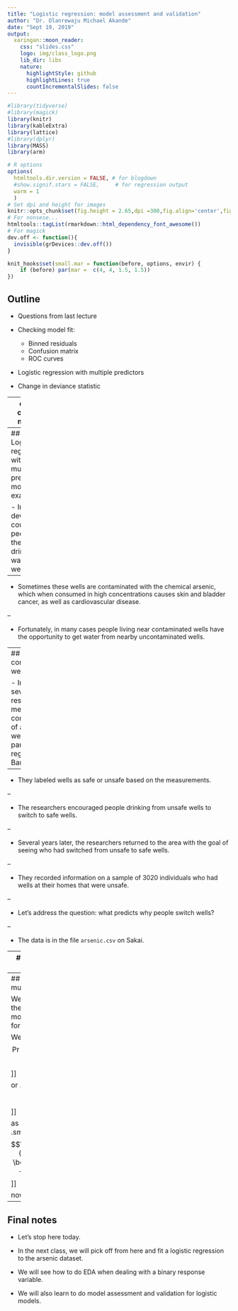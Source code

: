 ```yaml
---
title: "Logistic regression: model assessment and validation"
author: "Dr. Olanrewaju Michael Akande"
date: "Sept 19, 2019"
output:
  xaringan::moon_reader:
    css: "slides.css"
    logo: img/class_logo.png
    lib_dir: libs
    nature:
      highlightStyle: github
      highlightLines: true
      countIncrementalSlides: false
---
```


```r
#library(tidyverse)
#library(magick)
library(knitr)
library(kableExtra)
library(lattice)
#library(dplyr)
library(MASS)
library(arm)
```

```r
# R options
options(
  htmltools.dir.version = FALSE, # for blogdown
  #show.signif.stars = FALSE,     # for regression output
  warm = 1
  )
# Set dpi and height for images
knitr::opts_chunk$set(fig.height = 2.65,dpi =300,fig.align='center',fig.show='hold',size='footnotesize',small.mar=TRUE) 
# For nonsese...
htmltools::tagList(rmarkdown::html_dependency_font_awesome())
# For magick
dev.off <- function(){
  invisible(grDevices::dev.off())
}

knit_hooks$set(small.mar = function(before, options, envir) {
    if (before) par(mar =  c(4, 4, 1.5, 1.5)) 
})
```

<!-- ## Announcements -->

<!-- - Final project outline now online; check the course schedule on the course website -->

<!-- - Modified office hours today -->


## Outline

- Questions from last lecture

- Checking model fit:
  + Binned residuals
  + Confusion matrix
  + ROC curves

- Logistic regression with multiple predictors

- Change in deviance statistic



---
class: center, middle

# Checking model fit



---
## Logistic regression with multiple predictors: motivating example

- In many developing countries, people get their drinking water from wells.

--

- Sometimes these wells are contaminated with the chemical arsenic, which when consumed in high concentrations causes skin and bladder cancer, as well as cardiovascular disease.

--

- Fortunately, in many cases people living near contaminated wells have the opportunity to get water from nearby uncontaminated wells.



---
## The contaminated wells analysis

- In one study, several researchers measured the concentrations of arsenic in wells in a particular region of Bangladesh.

--

- They labeled wells as safe or unsafe based on the measurements.

--

- The researchers encouraged people drinking from unsafe wells to switch to safe wells.

--

- Several years later, the researchers returned to the area with the goal of seeing who had switched from unsafe to safe wells.

--

- They recorded information on a sample of 3020 individuals who had wells at their homes that were unsafe.

--

- Let's address the question: what predicts why people switch wells?

--

- The data is in the file `arsenic.csv` on Sakai.



---
## The contaminated wells analysis

Data description

Variable    | Description
:------------- | :------------
Switch | 1 = if respondent switched to a safe well <br /> 0 = if still using own unsafe well
Arsenic | amount of arsenic in well at respondent's home (100s of micrograms per liter)
Dist | distance in meters to the nearest known safe well
Assoc | 1 = if any members of household are active in community organizations <br /> 0 = otherwise
Educ | years of schooling of the head of household

Treat switch as the response variable and others as potential explanatory variables



---
## Logistic regression with multiple predictors:

We can then formally extend the .hlight[logistic regression model] we had before to allow for multiple predictors.

We still have
.block[
.small[
$$\Pr[y_i = 1 | x_i]  = \pi_i \ \ \textrm{and} \ \ \Pr[y_i = 0 | x_i] = 1-\pi_i,$$
]
]

or
.block[
.small[
$$y_i | x_i \sim \textrm{Bernoulli}(\pi_i)$$
]
]

as before, but with 
.block[
.small[
$$\textrm{log}\left(\dfrac{\pi_i}{1-\pi_i}\right) = \beta_0 + \beta_1 x_{i1} + \beta_2 x_{i2} + \ldots + \beta_p x_{ip}$$
]
]

now in both cases.


---
## Final notes

- Let's stop here today.

- In the next class, we will pick off from here and fit a logistic regression to the arsenic dataset.

- We will see how to do EDA when dealing with a binary response variable.

- We will also learn to do model assessment and validation for logistic models.



<!-- --- -->
<!-- ## The contaminated wells analysis: EDA -->

<!-- ```{r fig.height=3.4} -->
<!-- arsenic <- read.csv("data/arsenic.csv",header=T, -->
<!--                     colClasses=c("numeric","numeric","numeric","factor","numeric")) -->
<!-- head(arsenic) -->
<!-- summary(arsenic[,-1]) -->
<!-- table(arsenic$switch) -->
<!-- ``` -->


<!-- --- -->
<!-- ## The contaminated wells analysis: EDA -->

<!-- .hlight[Binned plots] are also quite informative when visualizing binary responses vs continuous predictors. First *switch* vs *arsenic*. -->

<!-- ```{r fig.height=3.4} -->
<!-- binnedplot(y=arsenic$switch,arsenic$arsenic,xlab="Arsenic",ylim=c(0,1), -->
<!--            ylab ="Switch cases",main="Binned Arsenic and Switch cases",col.int="white", -->
<!--            col.pts=c("red4","navy")) -->
<!-- ``` -->


<!-- --- -->
<!-- ## The contaminated wells analysis: EDA -->

<!-- Now, *switch* vs *dist*. -->

<!-- ```{r fig.height=3.3} -->
<!-- binnedplot(y=arsenic$switch,arsenic$dist,xlab="Distance",ylim=c(0,1), -->
<!--            ylab ="Switch cases",main="Binned Distance and Switch cases",col.int="white", -->
<!--            col.pts=c("red4","navy")) -->
<!-- ``` -->



<!-- --- -->
<!-- ## The contaminated wells analysis: EDA -->

<!-- Next, *switch* vs *educ*. -->

<!-- ```{r fig.height=3.3} -->
<!-- binnedplot(y=arsenic$switch,arsenic$educ,xlab="Education",ylim=c(0,1), -->
<!--            ylab ="Switch cases",main="Binned Education and Switch cases",col.int="white", -->
<!--            col.pts=c("red4","navy")) -->
<!-- ``` -->






<!-- --- -->
<!-- ## The contaminated wells analysis: EDA -->

<!-- ```{r fig.height=3,echo=F} -->
<!-- #boxplot(arsenic~switch,data=arsenic, xlab = "Switch", ylab = "Arsenic",col=c("red4","navy")) -->
<!-- par(mfrow=c(1,3),oma=c(0,0,0,0)) -->
<!-- boxplot(arsenic~switch,data=arsenic, ylab="Distance to nearest known safe well",pch = 25, -->
<!--         xlab="Switched to safe well?",col=c("yellow2","springgreen2"),xaxt='n', -->
<!--         pars = list(boxwex = 0.5, staplewex = 0.7, outwex = 0.5),cex = 0.85,main ="All") -->
<!-- axis(1,at=c(1,2),labels=c("No","Yes")) -->
<!-- boxplot(arsenic~switch,data=arsenic, subset= assoc == 1, ylab="Distance to nearest known safe well", -->
<!--         xlab="Switched to safe well?",col=c("yellow2","springgreen2"),xaxt='n', -->
<!--         pars = list(boxwex = 0.5, staplewex = 0.7, outwex = 0.5), -->
<!--         pch = 25, cex = 0.85,main ="Active in community") -->
<!-- axis(1,at=c(1,2),labels=c("No","Yes")) -->
<!-- boxplot(arsenic~switch,data=arsenic, subset= assoc == 0, ylab="Distance to nearest known safe well", -->
<!--         xlab="Switched to safe well?",col=c("yellow2","springgreen2"),xaxt='n', -->
<!--         pars = list(boxwex = 0.5, staplewex = 0.7, outwex = 0.5), -->
<!--         pch = 25, cex = 0.85,main ="Not active in community") -->
<!-- axis(1,at=c(1,2),labels=c("No","Yes")) -->
<!-- dev.off() -->

<!-- ``` -->




